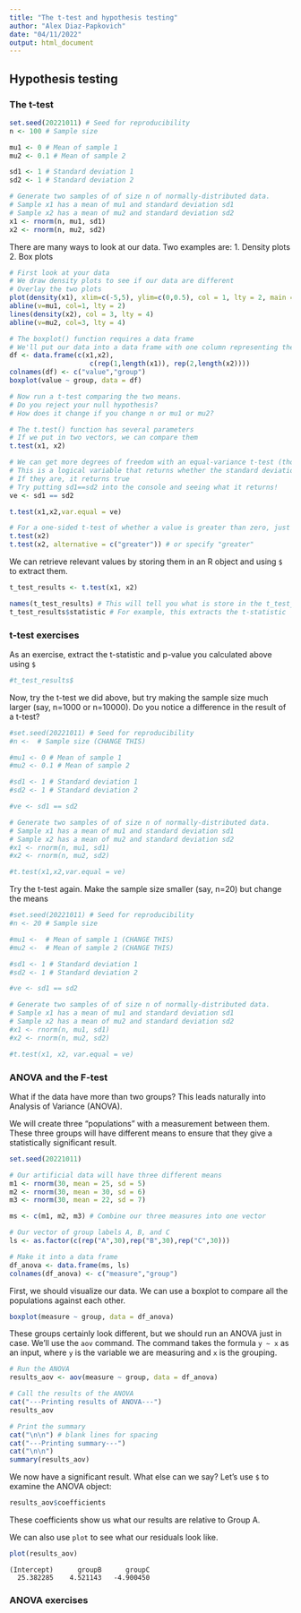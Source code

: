 ```yaml
---
title: "The t-test and hypothesis testing"
author: "Alex Diaz-Papkovich"
date: "04/11/2022"
output: html_document
---
```


## Hypothesis testing
### The t-test

```r
set.seed(20221011) # Seed for reproducibility
n <- 100 # Sample size

mu1 <- 0 # Mean of sample 1
mu2 <- 0.1 # Mean of sample 2

sd1 <- 1 # Standard deviation 1
sd2 <- 1 # Standard deviation 2

# Generate two samples of of size n of normally-distributed data.
# Sample x1 has a mean of mu1 and standard deviation sd1
# Sample x2 has a mean of mu2 and standard deviation sd2
x1 <- rnorm(n, mu1, sd1)
x2 <- rnorm(n, mu2, sd2)
```

There are many ways to look at our data. Two examples are:
1. Density plots
2. Box plots

```r
# First look at your data
# We draw density plots to see if our data are different
# Overlay the two plots
plot(density(x1), xlim=c(-5,5), ylim=c(0,0.5), col = 1, lty = 2, main = "Comparing two population means")
abline(v=mu1, col=1, lty = 2)
lines(density(x2), col = 3, lty = 4)
abline(v=mu2, col=3, lty = 4)
```



```r
# The boxplot() function requires a data frame
# We'll put our data into a data frame with one column representing the random data and the other representing the group label
df <- data.frame(c(x1,x2),
                    c(rep(1,length(x1)), rep(2,length(x2))))
colnames(df) <- c("value","group")
boxplot(value ~ group, data = df)
```

```r
# Now run a t-test comparing the two means. 
# Do you reject your null hypothesis?
# How does it change if you change n or mu1 or mu2?

# The t.test() function has several parameters
# If we put in two vectors, we can compare them
t.test(x1, x2) 
```
```r
# We can get more degrees of freedom with an equal-variance t-test (though it doesn't really matter once n is around 30+)
# This is a logical variable that returns whether the standard deviations of our two samples are equal
# If they are, it returns true
# Try putting sd1==sd2 into the console and seeing what it returns!
ve <- sd1 == sd2

t.test(x1,x2,var.equal = ve)
```

```r
# For a one-sided t-test of whether a value is greater than zero, just use one parameter:
t.test(x2)
t.test(x2, alternative = c("greater")) # or specify "greater"
```

We can retrieve relevant values by storing them in an R object and using `$` to extract them.
```r
t_test_results <- t.test(x1, x2)

names(t_test_results) # This will tell you what is store in the t_test_results object
t_test_results$statistic # For example, this extracts the t-statistic
```

### t-test exercises

As an exercise, extract the t-statistic and p-value you calculated above using `$`
```r
#t_test_results$
```


Now, try the t-test we did above, but try making the sample size much larger (say, n=1000 or n=10000). Do you notice a difference in the result of a t-test?
```r
#set.seed(20221011) # Seed for reproducibility
#n <-  # Sample size (CHANGE THIS)

#mu1 <- 0 # Mean of sample 1
#mu2 <- 0.1 # Mean of sample 2

#sd1 <- 1 # Standard deviation 1
#sd2 <- 1 # Standard deviation 2

#ve <- sd1 == sd2

# Generate two samples of of size n of normally-distributed data.
# Sample x1 has a mean of mu1 and standard deviation sd1
# Sample x2 has a mean of mu2 and standard deviation sd2
#x1 <- rnorm(n, mu1, sd1)
#x2 <- rnorm(n, mu2, sd2)

#t.test(x1,x2,var.equal = ve)
```

Try the t-test again. Make the sample size smaller (say, n=20) but change the means
```r
#set.seed(20221011) # Seed for reproducibility
#n <- 20 # Sample size

#mu1 <-  # Mean of sample 1 (CHANGE THIS)
#mu2 <-  # Mean of sample 2 (CHANGE THIS)

#sd1 <- 1 # Standard deviation 1
#sd2 <- 1 # Standard deviation 2

#ve <- sd1 == sd2

# Generate two samples of of size n of normally-distributed data.
# Sample x1 has a mean of mu1 and standard deviation sd1
# Sample x2 has a mean of mu2 and standard deviation sd2
#x1 <- rnorm(n, mu1, sd1)
#x2 <- rnorm(n, mu2, sd2)

#t.test(x1, x2, var.equal = ve)
```



### ANOVA and the F-test

What if the data have more than two groups? This leads naturally into Analysis of Variance (ANOVA).

We will create three "populations" with a measurement between them. These three groups will have different means to ensure that they give a statistically significant result.

```r
set.seed(20221011)

# Our artificial data will have three different means
m1 <- rnorm(30, mean = 25, sd = 5)
m2 <- rnorm(30, mean = 30, sd = 6)
m3 <- rnorm(30, mean = 22, sd = 7)

ms <- c(m1, m2, m3) # Combine our three measures into one vector

# Our vector of group labels A, B, and C
ls <- as.factor(c(rep("A",30),rep("B",30),rep("C",30)))

# Make it into a data frame
df_anova <- data.frame(ms, ls)
colnames(df_anova) <- c("measure","group")
```

First, we should visualize our data. We can use a boxplot to compare all the populations against each other.

```r
boxplot(measure ~ group, data = df_anova)
```

These groups certainly look different, but we should run an ANOVA just in case. We'll use the `aov` command. The command takes the formula `y ~ x` as an input, where `y` is the variable we are measuring and `x` is the grouping.

```r
# Run the ANOVA
results_aov <- aov(measure ~ group, data = df_anova)

# Call the results of the ANOVA
cat("---Printing results of ANOVA---")
results_aov

# Print the summary
cat("\n\n") # blank lines for spacing
cat("---Printing summary---")
cat("\n\n")
summary(results_aov)
```

We now have a significant result. What else can we say? Let's use `$` to examine the ANOVA object:

```r
results_aov$coefficients
```

These coefficients show us what our results are relative to Group A.

We can also use `plot` to see what our residuals look like.
```r
plot(results_aov)
```

```
(Intercept)      groupB      groupC 
  25.382285    4.521143   -4.900450 
```

### ANOVA exercises

```r

```




